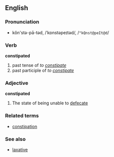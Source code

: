 ==English==
===Pronunciation===
*kŏn'stə-pā-təd, /ˈkɒnstəpeɪtəd/, /<tt>"kQnst@peIt@d</tt>/

===Verb===
'''constipated'''

#past tense of ''to [[constipate]]''
#past participle of ''to [[constipate]]''

===Adjective===
'''constipated'''

#The state of being unable to [[defecate]]

===Related terms===
*[[constipation]]

===See also===
*[[laxative]]